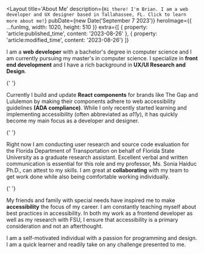 
<Layout
  title='About Me'
  description={`Hi there! I'm Brian. I am a web developer and UX designer based in Tallahassee, FL. Click to learn more about me!`}
  pubDate={new Date('September 7 2023')}
  heroImage={{ ...funImg, width: 1020, height: 510 }}
  extra={[
    { property: 'article:published_time', content: '2023-08-26' },
    { property: 'article:modified_time', content: '2023-08-26'}
  ]}
>

I am a **web developer** with a bachelor's degree in computer science and I am
currently pursuing my master's in computer science. I specialize in **front
end development** and I have a rich background in **UX/UI Research and Design**.

{' '}

Currently I build and update **React components** for brands like The Gap and
Lululemon by making their components adhere to web accessibility guidelines
**(ADA compliance)**. While I only recently started learning and implementing
accessibility (often abbreviated as _a11y_), it has quickly become my main focus as a developer and
designer.

{' '}

Right now I am conducting user research and source code evaluation for the
Florida Department of Transportation on behalf of Florida State University as
a graduate research assistant. Excellent verbal and written communication is
essential for this role and my professor, Ms. Sonia Haiduc Ph.D., can attest
to my skills. I am great at **collaborating** with my team to get work done while
also being comfortable working individually.

{' '}

My friends and family with special needs have inspired me to make
**accessibility** the focus of my career. I am constantly teaching myself about
best practices in accessibility. In both my work as a frontend developer as
well as my research with FSU, I ensure that accessibility is a primary
consideration and not an afterthought.

I am a self-motivated individual with a passion for programming and design.
I am a quick learner and readily take on any challenge presented to me.

</Layout>
